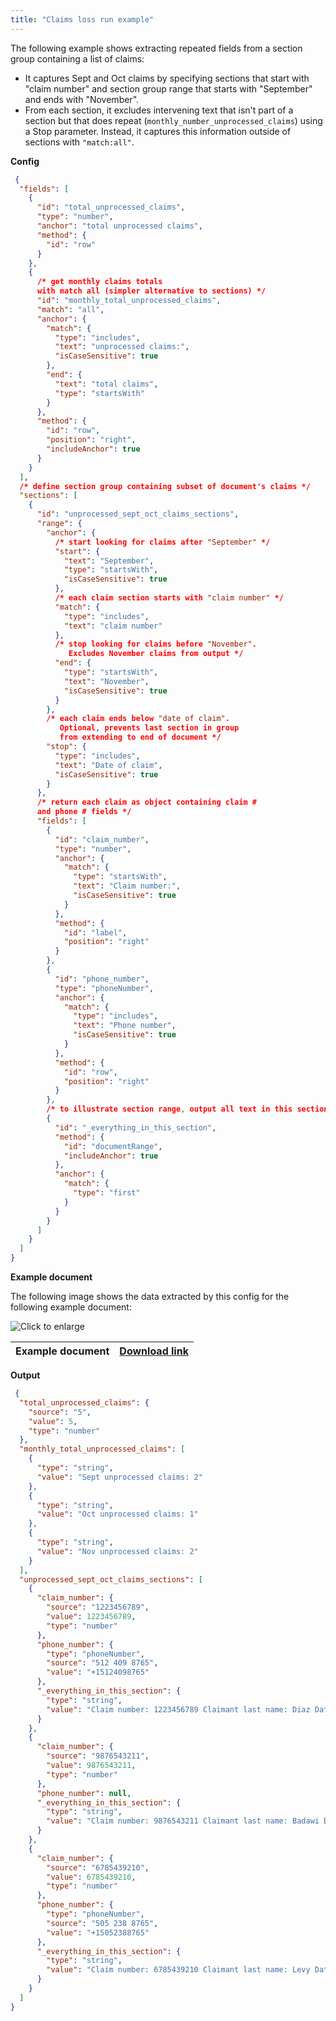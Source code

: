 ```yaml
---
title: "Claims loss run example"
---
```


The following example shows extracting repeated fields from a section group containing a list of claims:

* It captures Sept and Oct claims by specifying sections that start with "claim number" and section group range that starts with "September" and ends with "November".
* From each section, it excludes intervening text that isn't part of a section but that does repeat (`monthly_number_unprocessed_claims`) using a Stop parameter. Instead, it captures this information outside of sections with `"match:all"`.

**Config**



```JSON JSON
 {
  "fields": [
    {
      "id": "total_unprocessed_claims",
      "type": "number",
      "anchor": "total unprocessed claims",
      "method": {
        "id": "row"
      }
    },
    {
      /* get monthly claims totals 
      with match all (simpler alternative to sections) */
      "id": "monthly_total_unprocessed_claims",
      "match": "all",
      "anchor": {
        "match": {
          "type": "includes",
          "text": "unprocessed claims:",
          "isCaseSensitive": true
        },
        "end": {
          "text": "total claims",
          "type": "startsWith"
        }
      },
      "method": {
        "id": "row",
        "position": "right",
        "includeAnchor": true
      }
    }
  ],
  /* define section group containing subset of document's claims */
  "sections": [
    {
      "id": "unprocessed_sept_oct_claims_sections",
      "range": {
        "anchor": {
          /* start looking for claims after "September" */
          "start": {
            "text": "September",
            "type": "startsWith",
            "isCaseSensitive": true
          },
          /* each claim section starts with "claim number" */
          "match": {
            "type": "includes",
            "text": "claim number"
          },
          /* stop looking for claims before "November".
             Excludes November claims from output */
          "end": {
            "type": "startsWith",
            "text": "November",
            "isCaseSensitive": true
          }
        },
        /* each claim ends below "date of claim". 
           Optional, prevents last section in group 
           from extending to end of document */
        "stop": {
          "type": "includes",
          "text": "Date of claim",
          "isCaseSensitive": true
        }
      },
      /* return each claim as object containing claim # 
      and phone # fields */
      "fields": [
        {
          "id": "claim_number",
          "type": "number",
          "anchor": {
            "match": {
              "type": "startsWith",
              "text": "Claim number:",
              "isCaseSensitive": true
            }
          },
          "method": {
            "id": "label",
            "position": "right"
          }
        },
        {
          "id": "phone_number",
          "type": "phoneNumber",
          "anchor": {
            "match": {
              "type": "includes",
              "text": "Phone number",
              "isCaseSensitive": true
            }
          },
          "method": {
            "id": "row",
            "position": "right"
          }
        },
        /* to illustrate section range, output all text in this section */
        {
          "id": "_everything_in_this_section",
          "method": {
            "id": "documentRange",
            "includeAnchor": true
          },
          "anchor": {
            "match": {
              "type": "first"
            }
          }
        }
      ]
    }
  ]
}
```
**Example document**

The following image shows the data extracted by this config for the following example document:

![Click to enlarge](/images/sections_2.png)

| Example document | [Download link](https://raw.githubusercontent.com/sensible-hq/sensible-docs/main/readme-sync/assets/v0/pdfs/sections.pdf) |
| ---------------- | ------------------------------------------------------------------------------------------------------------------------- |

**Output**



```JSON JSON
 {
  "total_unprocessed_claims": {
    "source": "5",
    "value": 5,
    "type": "number"
  },
  "monthly_total_unprocessed_claims": [
    {
      "type": "string",
      "value": "Sept unprocessed claims: 2"
    },
    {
      "type": "string",
      "value": "Oct unprocessed claims: 1"
    },
    {
      "type": "string",
      "value": "Nov unprocessed claims: 2"
    }
  ],
  "unprocessed_sept_oct_claims_sections": [
    {
      "claim_number": {
        "source": "1223456789",
        "value": 1223456789,
        "type": "number"
      },
      "phone_number": {
        "type": "phoneNumber",
        "source": "512 409 8765",
        "value": "+15124098765"
      },
      "_everything_in_this_section": {
        "type": "string",
        "value": "Claim number: 1223456789 Claimant last name: Diaz Date of claim 09/15/2021 Phone number 512 409 8765"
      }
    },
    {
      "claim_number": {
        "source": "9876543211",
        "value": 9876543211,
        "type": "number"
      },
      "phone_number": null,
      "_everything_in_this_section": {
        "type": "string",
        "value": "Claim number: 9876543211 Claimant last name: Badawi Date of claim 09/08/2021 Phone number"
      }
    },
    {
      "claim_number": {
        "source": "6785439210",
        "value": 6785439210,
        "type": "number"
      },
      "phone_number": {
        "type": "phoneNumber",
        "source": "505 238 8765",
        "value": "+15052388765"
      },
      "_everything_in_this_section": {
        "type": "string",
        "value": "Claim number: 6785439210 Claimant last name: Levy Date of claim 10/03/2021 Phone number 505 238 8765"
      }
    }
  ]
}
```